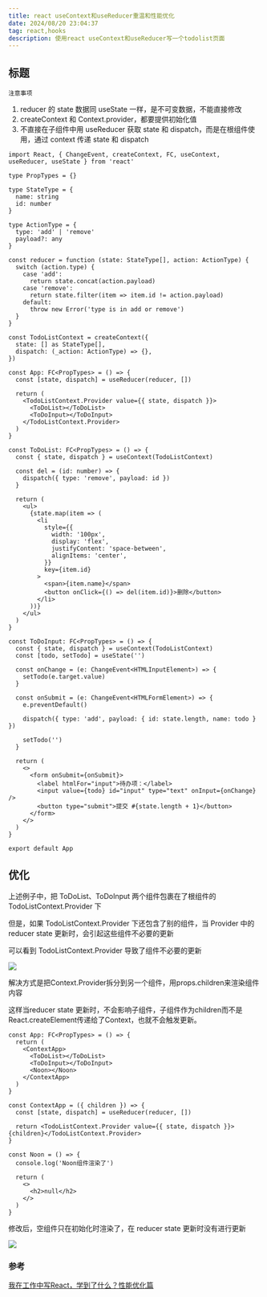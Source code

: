 ```yaml
---
title: react useContext和useReducer重温和性能优化
date: 2024/08/20 23:04:37
tag: react,hooks
description: 使用react useContext和useReducer写一个todolist页面
---
```


## 标题

`注意事项`

1. reducer 的 state 数据同 useState 一样，是不可变数据，不能直接修改
2. createContext 和 Context.provider，都要提供初始化值
3. 不直接在子组件中用 useReducer 获取 state 和 dispatch，而是在根组件使用，通过 context 传递 state 和 dispatch

```tsx
import React, { ChangeEvent, createContext, FC, useContext, useReducer, useState } from 'react'

type PropTypes = {}

type StateType = {
  name: string
  id: number
}

type ActionType = {
  type: 'add' | 'remove'
  payload?: any
}

const reducer = function (state: StateType[], action: ActionType) {
  switch (action.type) {
    case 'add':
      return state.concat(action.payload)
    case 'remove':
      return state.filter(item => item.id != action.payload)
    default:
      throw new Error('type is in add or remove')
  }
}

const TodoListContext = createContext({
  state: [] as StateType[],
  dispatch: (_action: ActionType) => {},
})

const App: FC<PropTypes> = () => {
  const [state, dispatch] = useReducer(reducer, [])

  return (
    <TodoListContext.Provider value={{ state, dispatch }}>
      <ToDoList></ToDoList>
      <ToDoInput></ToDoInput>
    </TodoListContext.Provider>
  )
}

const ToDoList: FC<PropTypes> = () => {
  const { state, dispatch } = useContext(TodoListContext)

  const del = (id: number) => {
    dispatch({ type: 'remove', payload: id })
  }

  return (
    <ul>
      {state.map(item => (
        <li
          style={{
            width: '100px',
            display: 'flex',
            justifyContent: 'space-between',
            alignItems: 'center',
          }}
          key={item.id}
        >
          <span>{item.name}</span>
          <button onClick={() => del(item.id)}>删除</button>
        </li>
      ))}
    </ul>
  )
}

const ToDoInput: FC<PropTypes> = () => {
  const { state, dispatch } = useContext(TodoListContext)
  const [todo, setTodo] = useState('')

  const onChange = (e: ChangeEvent<HTMLInputElement>) => {
    setTodo(e.target.value)
  }

  const onSubmit = (e: ChangeEvent<HTMLFormElement>) => {
    e.preventDefault()

    dispatch({ type: 'add', payload: { id: state.length, name: todo } })

    setTodo('')
  }

  return (
    <>
      <form onSubmit={onSubmit}>
        <label htmlFor="input">待办项：</label>
        <input value={todo} id="input" type="text" onInput={onChange} />
        <button type="submit">提交 #{state.length + 1}</button>
      </form>
    </>
  )
}

export default App
```

## 优化

上述例子中，把 ToDoList、ToDoInput 两个组件包裹在了根组件的 TodoListContext.Provider 下

但是，如果 TodoListContext.Provider 下还包含了别的组件，当 Provider 中的 reducer state 更新时，会引起这些组件不必要的更新

可以看到 TodoListContext.Provider 导致了组件不必要的更新

![](https://image.084612.xyz/20240820231120.png)

解决方式是把Context.Provider拆分到另一个组件，用props.children来渲染组件内容

这样当reducer state 更新时，不会影响子组件，子组件作为children而不是React.createElement传递给了Context，也就不会触发更新。

```tsx
const App: FC<PropTypes> = () => {
  return (
    <ContextApp>
      <ToDoList></ToDoList>
      <ToDoInput></ToDoInput>
      <Noon></Noon>
    </ContextApp>
  )
}

const ContextApp = ({ children }) => {
  const [state, dispatch] = useReducer(reducer, [])

  return <TodoListContext.Provider value={{ state, dispatch }}>{children}</TodoListContext.Provider>
}

const Noon = () => {
  console.log('Noon组件渲染了')

  return (
    <>
      <h2>null</h2>
    </>
  )
}
```

修改后，空组件只在初始化时渲染了，在 reducer state 更新时没有进行更新

![](https://image.084612.xyz/20240820231517.png)

### 参考

[我在工作中写React，学到了什么？性能优化篇](https://juejin.cn/post/6889247428797530126)